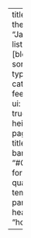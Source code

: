 ---
title: "Hello there!"
pagetitle: "Jason ZHOU"
listing:
  contents: [blog,notebooks]
  sort: "date desc"
  type: default
  categories: true
  feed: true
  sort-ui: true
  filter-ui: true
  image-height: 150px
page-layout: full
title-block-banner: "#CF4446"
format:
  html:
    quarto-template-params:
      banner-header-class: "home"
      
---